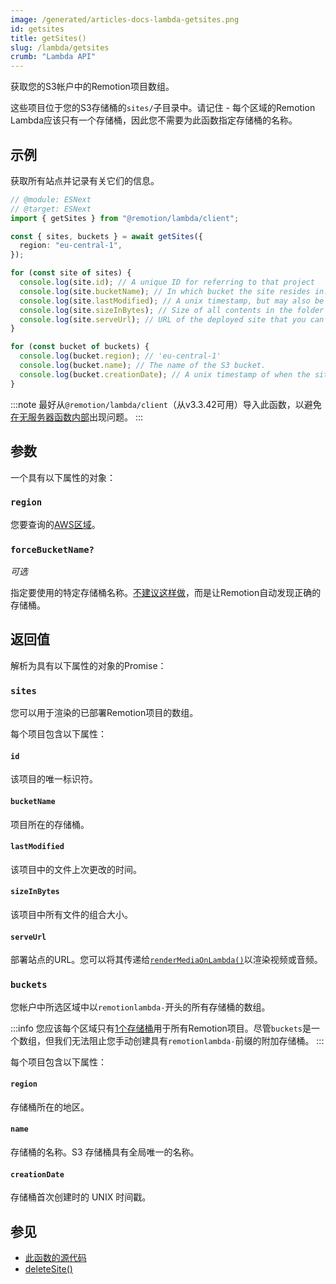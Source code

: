 ```yaml
---
image: /generated/articles-docs-lambda-getsites.png
id: getsites
title: getSites()
slug: /lambda/getsites
crumb: "Lambda API"
---
```


获取您的S3帐户中的Remotion项目数组。

这些项目位于您的S3存储桶的`sites/`子目录中。请记住 - 每个区域的Remotion Lambda应该只有一个存储桶，因此您不需要为此函数指定存储桶的名称。

## 示例

获取所有站点并记录有关它们的信息。

```ts twoslash
// @module: ESNext
// @target: ESNext
import { getSites } from "@remotion/lambda/client";

const { sites, buckets } = await getSites({
  region: "eu-central-1",
});

for (const site of sites) {
  console.log(site.id); // A unique ID for referring to that project
  console.log(site.bucketName); // In which bucket the site resides in.
  console.log(site.lastModified); // A unix timestamp, but may also be null
  console.log(site.sizeInBytes); // Size of all contents in the folder
  console.log(site.serveUrl); // URL of the deployed site that you can pass to `renderMediaOnLambda()`
}

for (const bucket of buckets) {
  console.log(bucket.region); // 'eu-central-1'
  console.log(bucket.name); // The name of the S3 bucket.
  console.log(bucket.creationDate); // A unix timestamp of when the site was created.
}
```

:::note
最好从`@remotion/lambda/client`（从v3.3.42可用）导入此函数，以避免[在无服务器函数内部](/docs/lambda/light-client)出现问题。
:::

## 参数

一个具有以下属性的对象：

### `region`

您要查询的[AWS区域](/docs/lambda/region-selection)。

### `forceBucketName?`<AvailableFrom v="3.3.102"/>

_可选_

指定要使用的特定存储桶名称。[不建议这样做](/docs/lambda/multiple-buckets)，而是让Remotion自动发现正确的存储桶。

## 返回值

解析为具有以下属性的对象的Promise：

### `sites`

您可以用于渲染的已部署Remotion项目的数组。

每个项目包含以下属性：

#### `id`

该项目的唯一标识符。

#### `bucketName`

项目所在的存储桶。

#### `lastModified`

该项目中的文件上次更改的时间。

#### `sizeInBytes`

该项目中所有文件的组合大小。

#### `serveUrl`

部署站点的URL。您可以将其传递给[`renderMediaOnLambda()`](/docs/lambda/rendermediaonlambda)以渲染视频或音频。

### `buckets`

您帐户中所选区域中以`remotionlambda-`开头的所有存储桶的数组。

:::info
您应该每个区域只有[1个存储桶](/docs/lambda/multiple-buckets)用于所有Remotion项目。尽管`buckets`是一个数组，但我们无法阻止您手动创建具有`remotionlambda-`前缀的附加存储桶。
:::

每个项目包含以下属性：

#### `region`

存储桶所在的地区。

#### `name`

存储桶的名称。S3 存储桶具有全局唯一的名称。

#### `creationDate`

存储桶首次创建时的 UNIX 时间戳。

## 参见

- [此函数的源代码](https://github.com/remotion-dev/remotion/blob/main/packages/lambda/src/api/get-sites.ts)
- [deleteSite()](/docs/lambda/deletesite)
